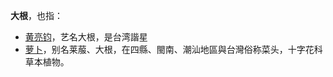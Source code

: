 '''大根'''，也指：
*[[黄亮钧|黄亮钧]]，艺名大根，是台湾諧星
*[[萝卜|萝卜]]，别名莱菔、大根，在四縣、閩南、潮汕地區與台灣俗称菜头，十字花科草本植物。

{{disambig|G|Cat=二字消歧义}}